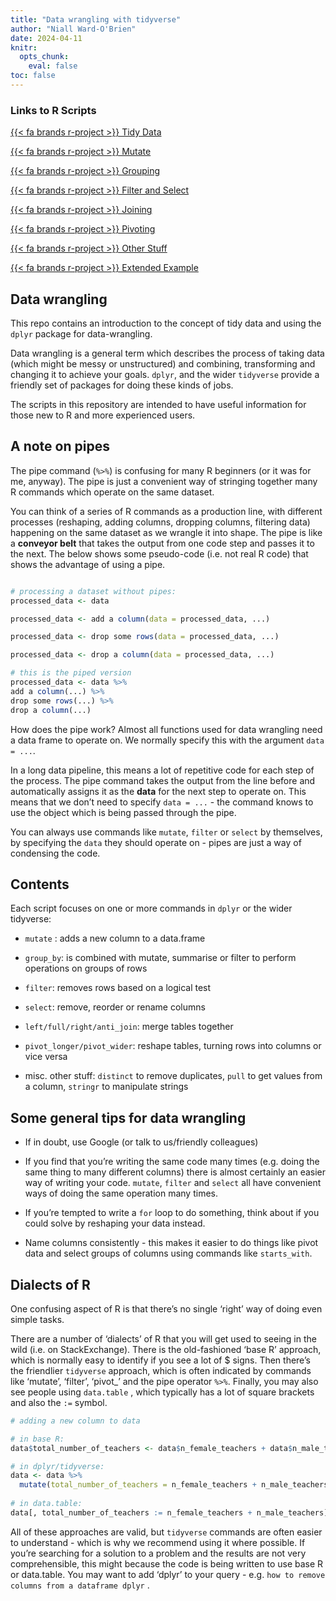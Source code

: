 ```yaml
---
title: "Data wrangling with tidyverse"
author: "Niall Ward-O'Brien"
date: 2024-04-11
knitr:
  opts_chunk:
    eval: false
toc: false
---
```


::: {.column-margin}
### Links to R Scripts
[{{< fa brands r-project >}} Tidy Data](https://github.com/DfE-R-Community/TAD-R-Training/blob/master/sessions/02-data-wrangling-in-r/01-tidy-data.R)

[{{< fa brands r-project >}} Mutate](https://github.com/DfE-R-Community/TAD-R-Training/blob/master/sessions/02-data-wrangling-in-r/02-MUTATE.R)

[{{< fa brands r-project >}} Grouping](https://github.com/DfE-R-Community/TAD-R-Training/blob/master/sessions/02-data-wrangling-in-r/03-GROUPING.R)

[{{< fa brands r-project >}} Filter and Select](https://github.com/DfE-R-Community/TAD-R-Training/blob/master/sessions/02-data-wrangling-in-r/04-FILTER-AND-SELECT.R)

[{{< fa brands r-project >}} Joining](https://github.com/DfE-R-Community/TAD-R-Training/blob/master/sessions/02-data-wrangling-in-r/05-JOINING.R)

[{{< fa brands r-project >}} Pivoting](https://github.com/DfE-R-Community/TAD-R-Training/blob/master/sessions/02-data-wrangling-in-r/06-PIVOTING.R)

[{{< fa brands r-project >}} Other Stuff](https://github.com/DfE-R-Community/TAD-R-Training/blob/master/sessions/02-data-wrangling-in-r/07-MISC-OTHER-STUFF.R)

[{{< fa brands r-project >}} Extended Example](https://github.com/DfE-R-Community/TAD-R-Training/blob/master/sessions/02-data-wrangling-in-r/08-EXTENDED%20EXAMPLE.R)
:::

## Data wrangling

This repo contains an introduction to the concept of tidy data and using
the `dplyr` package for data-wrangling.

Data wrangling is a general term which describes the process of taking
data (which might be messy or unstructured) and combining, transforming
and changing it to achieve your goals. `dplyr`, and the wider
`tidyverse` provide a friendly set of packages for doing these kinds of
jobs.

The scripts in this repository are intended to have useful information
for those new to R and more experienced users.

## A note on pipes

The pipe command (`%>%`) is confusing for many R beginners (or it was
for me, anyway). The pipe is just a convenient way of stringing together
many R commands which operate on the same dataset.

You can think of a series of R commands as a production line, with
different processes (reshaping, adding columns, dropping columns,
filtering data) happening on the same dataset as we wrangle it into
shape. The pipe is like a **conveyor belt** that takes the output from
one code step and passes it to the next. The below shows some
pseudo-code (i.e. not real R code) that shows the advantage of using a
pipe.

``` r

# processing a dataset without pipes:
processed_data <- data

processed_data <- add a column(data = processed_data, ...)

processed_data <- drop some rows(data = processed_data, ...)

processed_data <- drop a column(data = processed_data, ...)

# this is the piped version
processed_data <- data %>%
add a column(...) %>%
drop some rows(...) %>%
drop a column(...)
```

How does the pipe work? Almost all functions used for data wrangling
need a data frame to operate on. We normally specify this with the
argument `data = ...`.

In a long data pipeline, this means a lot of repetitive code for each
step of the process. The pipe command takes the output from the line
before and automatically assigns it as the **data** for the next step to
operate on. This means that we don't need to specify `data = ...` - the
command knows to use the object which is being passed through the pipe.

You can always use commands like `mutate`, `filter` or `select` by
themselves, by specifying the `data` they should operate on - pipes are
just a way of condensing the code.

## Contents

Each script focuses on one or more commands in `dplyr` or the wider
tidyverse:

-   `mutate` : adds a new column to a data.frame

-   `group_by`: is combined with mutate, summarise or filter to perform
    operations on groups of rows

-   `filter`: removes rows based on a logical test

-   `select`: remove, reorder or rename columns

-   `left/full/right/anti_join`: merge tables together

-   `pivot_longer/pivot_wider`: reshape tables, turning rows into
    columns or vice versa

-   misc. other stuff: `distinct` to remove duplicates, `pull` to get
    values from a column, `stringr` to manipulate strings

## Some general tips for data wrangling

-   If in doubt, use Google (or talk to us/friendly colleagues)

-   If you find that you're writing the same code many times (e.g. doing
    the same thing to many different columns) there is almost certainly
    an easier way of writing your code. `mutate`, `filter` and `select`
    all have convenient ways of doing the same operation many times.

-   If you're tempted to write a `for` loop to do something, think about
    if you could solve by reshaping your data instead.

-   Name columns consistently - this makes it easier to do things like
    pivot data and select groups of columns using commands like
    `starts_with`.

## Dialects of R

One confusing aspect of R is that there's no single 'right' way of doing
even simple tasks.

There are a number of 'dialects' of R that you will get used to seeing
in the wild (i.e. on StackExchange). There is the old-fashioned 'base R'
approach, which is normally easy to identify if you see a lot of \$
signs. Then there's the friendlier `tidyverse` approach, which is often
indicated by commands like 'mutate', 'filter', 'pivot\_' and the pipe
operator `%>%`. Finally, you may also see people using `data.table` ,
which typically has a lot of square brackets and also the `:=` symbol.

``` .r
# adding a new column to data

# in base R:
data$total_number_of_teachers <- data$n_female_teachers + data$n_male_teachers

# in dplyr/tidyverse:
data <- data %>%
  mutate(total_number_of_teachers = n_female_teachers + n_male_teachers)
  
# in data.table:
data[, total_number_of_teachers := n_female_teachers + n_male_teachers]
```

All of these approaches are valid, but `tidyverse` commands are often
easier to understand - which is why we recommend using it where
possible. If you're searching for a solution to a problem and the
results are not very comprehensible, this might because the code is
being written to use base R or data.table. You may want to add 'dplyr'
to your query - e.g. `how to remove columns from a dataframe dplyr` .

